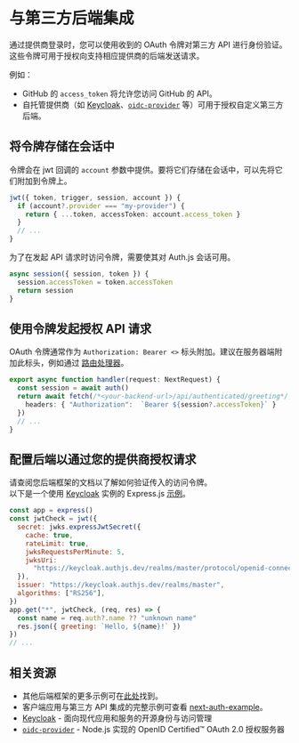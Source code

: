 # 与第三方后端集成

通过提供商登录时，您可以使用收到的 OAuth 令牌对第三方 API 进行身份验证。这些令牌可用于授权向支持相应提供商的后端发送请求。

例如：

- GitHub 的 `access_token` 将允许您访问 GitHub 的 API。
- 自托管提供商（如 [Keycloak](https://www.keycloak.org)、[`oidc-provider`](https://github.com/panva/node-oidc-provider) 等）可用于授权自定义第三方后端。

## 将令牌存储在会话中

令牌会在 jwt 回调的 `account` 参数中提供。要将它们存储在会话中，可以先将它们附加到令牌上。

```typescript
jwt({ token, trigger, session, account }) {
  if (account?.provider === "my-provider") {
    return { ...token, accessToken: account.access_token }
  }
  // ...
}
```

为了在发起 API 请求时访问令牌，需要使其对 Auth.js 会话可用。

```typescript
async session({ session, token }) {
  session.accessToken = token.accessToken
  return session
}
```

## 使用令牌发起授权 API 请求

OAuth 令牌通常作为 `Authorization: Bearer <>` 标头附加。建议在服务器端附加此标头，例如通过 [路由处理器](https://nextjs.org/docs/app/building-your-application/routing/route-handlers)。

```typescript
export async function handler(request: NextRequest) {
  const session = await auth()
  return await fetch(/*<your-backend-url>/api/authenticated/greeting*/, {
    headers: { "Authorization":  `Bearer ${session?.accessToken}` }
  })
  // ...
}
```

## 配置后端以通过您的提供商授权请求

请查阅您后端框架的文档以了解如何验证传入的访问令牌。  
以下是一个使用 [Keycloak](https://providers.authjs.dev/keycloak) 实例的 Express.js [示例](https://github.com/nextauthjs/authjs-third-party-backend/tree/main/backend-express)。

```javascript
const app = express()
const jwtCheck = jwt({
  secret: jwks.expressJwtSecret({
    cache: true,
    rateLimit: true,
    jwksRequestsPerMinute: 5,
    jwksUri:
      "https://keycloak.authjs.dev/realms/master/protocol/openid-connect/certs",
  }),
  issuer: "https://keycloak.authjs.dev/realms/master",
  algorithms: ["RS256"],
})
app.get("*", jwtCheck, (req, res) => {
  const name = req.auth?.name ?? "unknown name"
  res.json({ greeting: `Hello, ${name}!` })
})
// ...
```

## 相关资源

- 其他后端框架的更多示例可在[此处](https://github.com/nextauthjs/authjs-third-party-backend/tree/main)找到。
- 客户端应用与第三方 API 集成的完整示例可查看 [next-auth-example](https://github.com/nextauthjs/next-auth-example)。
- [Keycloak](https://www.keycloak.org) - 面向现代应用和服务的开源身份与访问管理
- [`oidc-provider`](https://github.com/panva/node-oidc-provider) - Node.js 实现的 OpenID Certified™ OAuth 2.0 授权服务器
